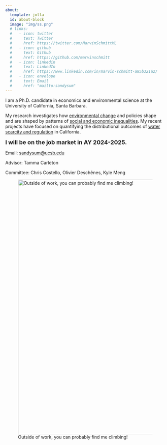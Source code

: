 ```yaml
---
about:
  template: jolla
  id: about-block
  image: "img/ss.png"
  # links:
  #   - icon: twitter
  #     text: Twitter
  #     href: https://twitter.com/MarvinSchmittML
  #   - icon: github
  #     text: Github
  #     href: https://github.com/marvinschmitt
  #   - icon: linkedin
  #     text: LinkedIn
  #     href: https://www.linkedin.com/in/marvin-schmitt-a85b321a2/
  #   - icon: envelope
  #     text: Email
  #     href: "mailto:sandysum"  
---
```


::: {#about-block}
:::

I am a Ph.D. candidate in economics and environmental science at the
University of California, Santa Barbara.

My research investigates how <u>environmental change</u> and policies
shape and are shaped by patterns of <u>social and economic
inequalities</u>. My recent projects have focused on quantifying the
distributional outcomes of <u>water scarcity and regulation</u> in
California.

<strong style="font-weight: bold;"><font size="4">I will be on the job
market in AY 2024-2025.</strong></font>

Email: [sandysum\@ucsb.edu](mailto:sandysum@ucsb.edu)

Advisor: Tamma Carleton

Committee: Chris Costello, Olivier Deschênes, Kyle Meng

![Outside of work, you can probably find me
climbing!](img/IMG_0925_Original.jpeg){fig-align="left" width="800"}

\
